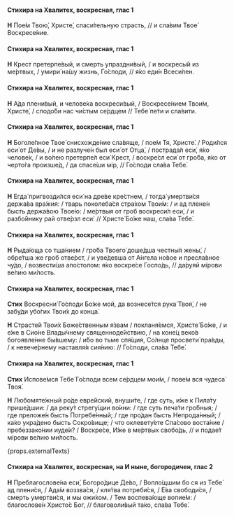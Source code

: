 #### Стихира на Хвалитех, воскресная, глас 1

**Н** Пое́м Твою́, Христе́, спаси́тельную страсть, // и сла́вим Твое́ Воскресе́ние.

#### Стихира на Хвалитех, воскресная, глас 1

**Н** Крест претерпе́вый, и смерть упраздни́вый, / и воскресы́й из ме́ртвых, / умири́ на́шу жизнь, Го́споди, // я́ко еди́н Всеси́лен.

#### Стихира на Хвалитех, воскресная, глас 1

**Н** А́да плени́вый, и челове́ка воскреси́вый, / Воскресе́нием Твои́м, Христе́, / сподо́би нас чи́стым се́рдцем // Тебе́ пе́ти и сла́вити.

#### Стихира на Хвалитех, воскресная, глас 1

**Н** Боголе́пное Твое́ снисхожде́ние сла́вяще, / пое́м Тя, Христе́. / Роди́лся еси́ от Де́вы, / и не разлуче́н был еси́ от Отца́, / пострада́л еси́, я́ко челове́к, / и во́лею претерпе́л еси́ Крест, / воскре́сл еси́ от гро́ба, я́ко от черто́га произше́д, / да спасе́ши мiр, // Го́споди сла́ва Тебе́.

#### Стихира на Хвалитех, воскресная, глас 1

**Н** Егда́ пригвозди́лся еси́ на дре́ве кре́стнем, / тогда́ умертви́ся держа́ва вра́жия: / тварь поколеба́ся стра́хом Твои́м: / и ад плене́н бысть держа́вою Твое́ю: / ме́ртвыя от гроб воскреси́л еси́, / и разбо́йнику рай отве́рзл еси́: // Христе́ Бо́же наш, сла́ва Тебе́.

#### Стихира на Хвалитех, воскресная, глас 1

**Н** Рыда́юща со тща́нием / гро́ба Твоего́ доше́дша честны́я жены́, / обре́тша же гроб отве́рст, / и уве́девша от А́нгела но́вое и пресла́вное чу́до, / возвести́ша апо́столом: я́ко воскре́се Госпо́дь, // да́руяй мíрови ве́лию ми́лость.

#### Стихира на Хвалитех, воскресная, глас 1

**Стих** Воскресни́ Го́споди Бо́же мой, да вознесе́тся рука́ Твоя́, / не забу́ди убо́гих Твои́х до конца́.

**Н** Страсте́й Твои́х Боже́ственным я́звам / покланя́емся, Христе́ Бо́же, / и е́же в Сио́не Влады́чнему священноде́йствию, / на коне́ц веко́в богоявле́нне бы́вшему: / и́бо во тьме спя́щия, Со́лнце просвети́ пра́вды, / к невече́рнему наставля́я сия́нию: // Го́споди, сла́ва Тебе́.

#### Стихира на Хвалитех, воскресная, глас 1

**Стих** Испове́мся Тебе́ Го́споди всем се́рдцем мои́м, / пове́м вся чудеса́ Твоя́.

**Н** Любомяте́жный ро́де евре́йский, внуши́те, / где суть, и́же к Пила́ту прише́дшии: / да реку́т стрегу́щии во́ини: / где суть печа́ти гро́бныя; / где преложе́н бысть Погребе́нный; / где про́дан бысть Непрода́нный; / ка́ко укра́дено бысть Сокро́вище; / что оклевету́ете Спа́сово воста́ние / пребеззако́нии иуде́и? / Воскре́се, И́же в ме́ртвых свобо́дь, // и подае́т мíрови ве́лию ми́лость.

{props.externalTexts}

#### Стихира на Хвалитех, воскресная, на И ныне, богородичен, глас 2

**Н** Преблагослове́на еси́, Богоро́дице Де́во, / Вопло́щшим бо ся из Тебе́ ад плени́ся, / Ада́м воззва́ся, / кля́тва потреби́ся, / Е́ва свободи́ся, / смерть умертви́ся, и мы ожи́хом. / Тем воспева́юще вопие́м: / благослове́н Христо́с Бог, // благоволи́вый та́ко, сла́ва Тебе́.
